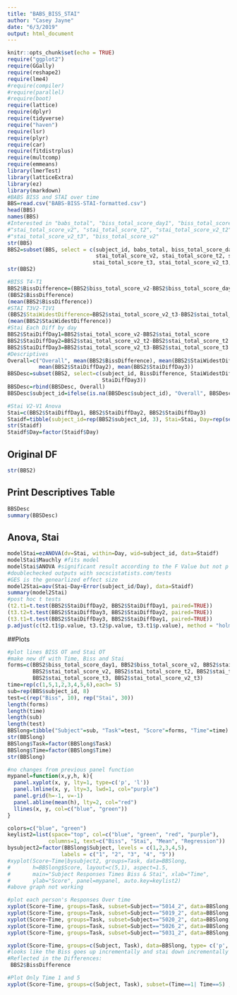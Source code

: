 ```yaml
---
title: "BABS_BISS_STAI"
author: "Casey Jayne"
date: "6/3/2019"
output: html_document
---
```


```r
knitr::opts_chunk$set(echo = TRUE)
require("ggplot2")
require(GGally)
require(reshape2)
require(lme4)
#require(compiler)
#require(parallel)
#require(boot)
require(lattice)
require(dplyr)
require(tidyverse)
require("haven")
require(lsr)
require(plyr)
require(car)
require(fitdistrplus)
require(multcomp)
require(emmeans)
library(lmerTest)
library(latticeExtra)  
library(ez)
library(markdown)
#BABS BISS and STAI over time
BBS=read.csv("BABS-BISS-STAI-formatted.csv")
head(BBS)
names(BBS)
#Interested in "babs_total", "biss_total_score_day1", "biss_total_score_beforescan1", "stai_total_score"
#"stai_total_score_v2", "stai_total_score_t2", "stai_total_score_v2_t2", "stai_total_score_t3"
#"stai_total_score_v2_t3", "biss_total_score_v2"
str(BBS)
BBS2=subset(BBS, select = c(subject_id, babs_total, biss_total_score_day1, stai_total_score, 
                            stai_total_score_v2, stai_total_score_t2, stai_total_score_v2_t2,
                           stai_total_score_t3, stai_total_score_v2_t3, biss_total_score_v2))
str(BBS2)

#BISS T4-T1
BBS2$BissDifference=(BBS2$biss_total_score_v2-BBS2$biss_total_score_day1)
(BBS2$BissDifference)
(mean(BBS2$BissDifference))
#STAI T3V2-T1V1
(BBS2$StaiWidestDifference=BBS2$stai_total_score_v2_t3-BBS2$stai_total_score)
(mean(BBS2$StaiWidestDifference))
#Stai Each Diff by day
BBS2$StaiDiffDay1=BBS2$stai_total_score_v2-BBS2$stai_total_score 
BBS2$StaiDiffDay2=BBS2$stai_total_score_v2_t2-BBS2$stai_total_score_t2 
BBS2$StaiDiffDay3=BBS2$stai_total_score_v2_t3-BBS2$stai_total_score_t3 
#Descriptives
Overall=c("Overall", mean(BBS2$BissDifference), mean(BBS2$StaiWidestDifference), mean(BBS2$StaiDiffDay1),
          mean(BBS2$StaiDiffDay2), mean(BBS2$StaiDiffDay3))
BBSDesc=subset(BBS2, select=c(subject_id, BissDifference, StaiWidestDifference, StaiDiffDay1, StaiDiffDay2,
                              StaiDiffDay3))
BBSDesc=rbind(BBSDesc, Overall)
BBSDesc$subject_id=ifelse(is.na(BBSDesc$subject_id), "Overall", BBSDesc$subject_id)

#Stai V2-V1 Anova
Stai=c(BBS2$StaiDiffDay1, BBS2$StaiDiffDay2, BBS2$StaiDiffDay3)
Staidf=tibble(subject_id=rep(BBS2$subject_id, 3), Stai=Stai, Day=rep(seq(1,3), each=5))
str(Staidf)
Staidf$Day=factor(Staidf$Day)
```
## Original DF

```r
str(BBS2)  
```


## Print Descriptives Table
```r
BBSDesc
summary(BBSDesc)
```

## Anova, Stai
```r

modelStai=ezANOVA(dv=Stai, within=Day, wid=subject_id, data=Staidf)
modelStai$Mauchly #fits model
modelStai$ANOVA #significant result according to the F Value but not p value
#doublechecked outputs with socscistatists.com/tests
#GES is the genearlized effect size
model2Stai=aov(Stai~Day+Error(subject_id/Day), data=Staidf)
summary(model2Stai)
#post hoc t tests
(t2.t1=t.test(BBS2$StaiDiffDay2, BBS2$StaiDiffDay1, paired=TRUE))
(t3.t2=t.test(BBS2$StaiDiffDay3, BBS2$StaiDiffDay2, paired=TRUE))
(t3.t1=t.test(BBS2$StaiDiffDay3, BBS2$StaiDiffDay1, paired=TRUE))
p.adjust(c(t2.t1$p.value, t3.t2$p.value, t3.t1$p.value), method = "holm") #no sig. differences

```

##Plots
```r
#plot lines BISS OT and Stai OT
#make new df with Time, Biss and Stai
forms=c(BBS2$biss_total_score_day1, BBS2$biss_total_score_v2, BBS2$stai_total_score, 
        BBS2$stai_total_score_v2, BBS2$stai_total_score_t2, BBS2$stai_total_score_v2_t2, 
        BBS2$stai_total_score_t3, BBS2$stai_total_score_v2_t3)
time=rep(c(1,5,1,2,3,4,5,6),each= 5)
sub=rep(BBS$subject_id, 8)
test=c(rep("Biss", 10), rep("Stai", 30))
length(forms)
length(time)
length(sub)
length(test)
BBSlong=tibble("Subject"=sub, "Task"=test, "Score"=forms, "Time"=time)
str(BBSlong)
BBSlong$Task=factor(BBSlong$Task)
BBSlong$Time=factor(BBSlong$Time)
str(BBSlong)

#no changes from previous panel function
mypanel=function(x,y,h, k){
  panel.xyplot(x, y, lty=1, type=c('p', 'l'))
  panel.lmline(x, y, lty=3, lwd=1, col="purple")
  panel.grid(h=-1, v=-1)
  panel.abline(mean(h), lty=2, col="red")
  llines(x, y, col=c("blue", "green"))
}

colors=c("blue", "green")
keylist2=list(space="top", col=c("blue", "green", "red", "purple"), 
             columns=1, text=c("Biss", "Stai", "Mean", "Regression"))
bysubject2=factor(BBSlong$Subject, levels = c(1,2,3,4,5), 
                 labels = c("1", "2", "3", "4", "5"))
#xyplot(Score~Time|bysubject2, groups=Task, data=BBSlong, 
#       h=BBSlong$Score, layout=c(5,1), aspect=1.5, 
#       main="Subject Responses Times Biss & Stai", xlab="Time", 
#       ylab="Score", panel=mypanel, auto.key=keylist2)
#above graph not working

```


```r
#plot each person's Responses Over time
xyplot(Score~Time, groups=Task, subset=Subject=="5014_2", data=BBSlong, type=c('l', 'p'), main="Subject1 Responses", auto.key = list(space="top"))
xyplot(Score~Time, groups=Task, subset=Subject=="5019_2", data=BBSlong, type=c('l', 'p'), main="Subject2 Responses", auto.key = list(space="top"))
xyplot(Score~Time, groups=Task, subset=Subject=="5020_2", data=BBSlong, type=c('l', 'p'), main="Subject3 Responses", auto.key = list(space="top"))
xyplot(Score~Time, groups=Task, subset=Subject=="5026_2", data=BBSlong, type=c('l', 'p'), main="Subject4 Responses", auto.key = list(space="top"))
xyplot(Score~Time, groups=Task, subset=Subject=="5031_2", data=BBSlong, type=c('l', 'p'), main="Subject5 Responses", auto.key = list(space="top"))

xyplot(Score~Time, groups=c(Subject, Task), data=BBSlong, type= c('p', 'l'), main="Subject Responses, Biss and Stai", auto.key = list(space="top"))
#looks like the Biss goes up incrementally and stai down incrementally
#Reflected in the Differences:
 BBS2$BissDifference 

#Plot Only Time 1 and 5
xyplot(Score~Time, groups=c(Subject, Task), subset=(Time==1| Time==5) , data=BBSlong, type=c('l', 'p'), main="Subject Responses", auto.key = list(space="top"))


```

